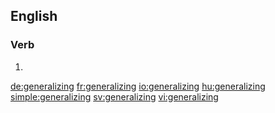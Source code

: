 ==English==

===Verb===
{{head|en|present participle}}

# {{present participle of|generalize|lang=en}}

[[de:generalizing]]
[[fr:generalizing]]
[[io:generalizing]]
[[hu:generalizing]]
[[simple:generalizing]]
[[sv:generalizing]]
[[vi:generalizing]]